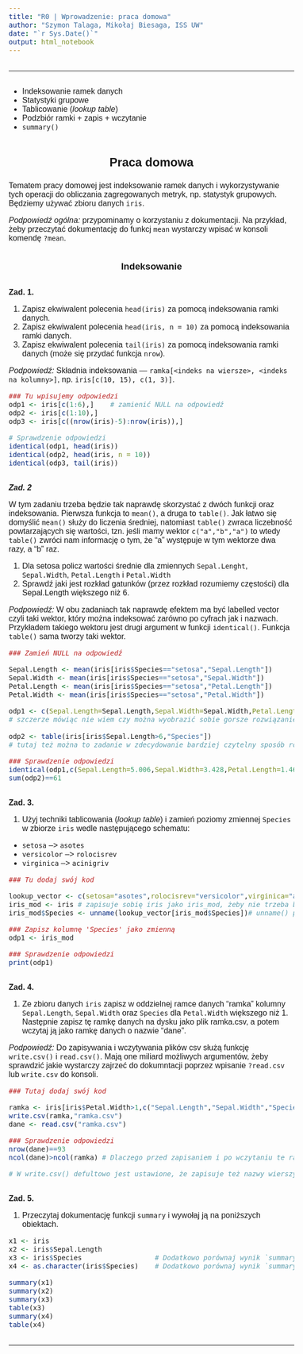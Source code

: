 ```yaml
---
title: "R0 | Wprowadzenie: praca domowa"
author: "Szymon Talaga, Mikołaj Biesaga, ISS UW"
date: "`r Sys.Date()`"
output: html_notebook
---
```


<hr>

* Indeksowanie ramek danych
* Statystyki grupowe
* Tablicowanie (*lookup table*)
* Podzbiór ramki + zapis + wczytanie
* `summary()`

## Praca domowa

Tematem pracy domowej jest indeksowanie ramek danych i wykorzystywanie tych operacji do obliczania zagregowanych metryk, np. statystyk grupowych. Będziemy używać zbioru danych `iris`.

*Podpowiedź ogólna:* przypominamy o korzystaniu z dokumentacji. Na przykład, żeby przeczytać dokumentację do funkcj `mean` wystarczy wpisać w konsoli komendę `?mean`.

### Indeksowanie

#### Zad. 1.

1. Zapisz ekwiwalent polecenia `head(iris)` za pomocą indeksowania ramki danych.
2. Zapisz ekwiwalent polecenia `head(iris, n = 10)` za pomocą indeksowania ramki danych.
3. Zapisz ekwiwalent polecenia `tail(iris)` za pomocą indeksowania ramki danych (może się przydać funkcja `nrow`).

*Podpowiedź:* Składnia indeksowania --- `ramka[<indeks na wiersze>, <indeks na kolumny>]`, np. `iris[c(10, 15), c(1, 3)]`.

```r
### Tu wpisujemy odpowiedzi
odp1 <- iris[c(1:6),]    # zamienić NULL na odpowiedź
odp2 <- iris[c(1:10),]
odp3 <- iris[c((nrow(iris)-5):nrow(iris)),]

# Sprawdzenie odpowiedzi
identical(odp1, head(iris))
identical(odp2, head(iris, n = 10))
identical(odp3, tail(iris))
```
##### Zad. 2

W tym zadaniu trzeba będzie tak naprawdę skorzystać z dwóch funkcji oraz indeksowania. Pierwsza funkcja to `mean()`, a druga to `table()`. Jak łatwo się domyślić `mean()` służy do liczenia średniej, natomiast `table()` zwraca liczebność powtarzających się wartości, tzn. jeśli mamy wektor `c("a","b","a")` to wtedy `table()` zwróci nam informację o tym, że "a" występuje w tym wektorze dwa razy, a "b" raz.

1. Dla setosa policz wartości średnie dla zmiennych `Sepal.Lenght`, `Sepal.Width`, `Petal.Length` i `Petal.Width`
2. Sprawdź jaki jest rozkład gatunków (przez rozkład rozumiemy częstości) dla Sepal.Length większego niż 6.

*Podpowiedź:* W obu zadaniach tak naprawdę efektem ma być labelled vector czyli taki wektor, który można indeksować zarówno po cyfrach jak i nazwach. Przykładem takiego wektoru jest drugi argument w funkcji `identical()`. Funkcja `table()` sama tworzy taki wektor.

```r
### Zamień NULL na odpowiedź

Sepal.Length <- mean(iris[iris$Species=="setosa","Sepal.Length"])
Sepal.Width <- mean(iris[iris$Species=="setosa","Sepal.Width"])
Petal.Length <- mean(iris[iris$Species=="setosa","Petal.Length"])
Petal.Width <- mean(iris[iris$Species=="setosa","Petal.Width"])

odp1 <- c(Sepal.Length=Sepal.Length,Sepal.Width=Sepal.Width,Petal.Length=Petal.Length,Petal.Width=Petal.Width)
# szczerze mówiąc nie wiem czy można wyobrazić sobie gorsze rozwiązanie tego zadania, tzn. gorsze by było tylko gdyby zamiast stworzyć oddzielne zmienne wcisnąć wszystko do jednego wektora. Dużo łatwiej rozwiązać to zadanie można za pomocą czy to funkcji apply() czy to przetwarzania potokowego.
  
odp2 <- table(iris[iris$Sepal.Length>6,"Species"])
# tutaj też można to zadanie w zdecydowanie bardziej czytelny sposób rozwiązać

### Sprawdzenie odpowiedzi
identical(odp1,c(Sepal.Length=5.006,Sepal.Width=3.428,Petal.Length=1.462,Petal.Width=0.246))
sum(odp2)==61 
```


#### Zad. 3. 

1. Użyj techniki tablicowania (*lookup table*) i zamień poziomy zmiennej `Species` w zbiorze `iris` wedle następującego schematu:
  * `setosa` --> `asotes`
  * `versicolor` --> `rolocisrev`
  * `virginica` --> `acinigriv`
  
```r
### Tu dodaj swój kod

lookup_vector <- c(setosa="asotes",rolocisrev="versicolor",virginica="acinigriv")
iris_mod <- iris # zapisuje sobię iris jako iris_mod, żeby nie trzeba było jeszcze raz wczytywać iris. Jeśli zmienimy na oryginalnym zbiorze iris, to przed następnym zadaniem będziemy musieli wykonać funkcję data(iris), która wczyta nam jeszcze raz oryginalny zbiór danych
iris_mod$Species <- unname(lookup_vector[iris_mod$Species])# unname() pełni tutaj funkcję tylko kosmetyczną

### Zapisz kolumnę 'Species' jako zmienną 
odp1 <- iris_mod

### Sprawdzenie odpowiedzi
print(odp1)
```

#### Zad. 4.

1. Ze zbioru danych `iris` zapisz w oddzielnej ramce danych "ramka" kolumny `Sepal.Length`, `Sepal.Width` oraz `Species` dla `Petal.Width` większego niż 1. Następnie zapisz tę ramkę danych na dysku jako plik ramka.csv, a potem wczytaj ją jako ramkę danych o nazwie "dane".

*Podpowiedź:* Do zapisywania i wczytywania plików csv służą funkcję `write.csv()` i `read.csv()`. Mają one miliard możliwych argumentów, żeby sprawdzić jakie wystarczy zajrzeć do dokumntacji poprzez wpisanie `?read.csv` lub `write.csv` do konsoli.

```r
### Tutaj dodaj swój kod

ramka <- iris[iris$Petal.Width>1,c("Sepal.Length","Sepal.Width","Species")]
write.csv(ramka,"ramka.csv")
dane <- read.csv("ramka.csv")

### Sprawdzenie odpowiedzi
nrow(dane)==93
ncol(dane)>ncol(ramka) # Dlaczego przed zapisaniem i po wczytaniu te ramki danych mają różną liczbę kolumn? Jak można rozwiązać ten problem?

# W write.csv() defultowo jest ustawione, że zapisuje też nazwy wierszy. Można to zmienić podając jako argument tej funkcji row.names=FALSE
```

#### Zad. 5.

1. Przeczytaj dokumentację funkcji `summary` i wywołaj ją na poniższych obiektach.

```r
x1 <- iris
x2 <- iris$Sepal.Length
x3 <- iris$Species					# Dodatkowo porównaj wynik `summary` z wynikiem `table`
x4 <- as.character(iris$Species)	# Dodatkowo porównaj wynik `summary` z wynikiem `table`

summary(x1)
summary(x2)
summary(x3)
table(x3)
summary(x4)
table(x4)
```


<!-- CSS styling -->
<style>
    html {
        height: 100%;
        font-size: 62.5%;
    }
    body {
        height: 100%;
        font-size: 1.6em;
        font-family: "Trebuchet MS", "Lucida Grande", "Lucida Sans Unicode", "Lucida Sans", sans-serif;
    }
    h1, h2, h3 {
        text-align: center;
    }
    h4.author, h4.date {
        margin: 0.75em 0 0 0;
        text-align: center;
    }
    h2, h3, h4, h5, h6 {
        margin: 2em 0 1em 0;
    }
    div#header {
        margin: 1em 0 1em 0;
    }
    hr {
        margin: 2em 0 2em 0;
    }
    pre {
        margin-bottom: 2em;
    }
</style>

<hr>

<!-- End of styling -->
